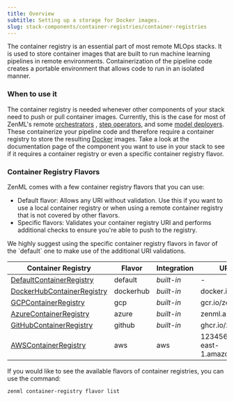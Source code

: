 ---
title: Overview
subtitle: Setting up a storage for Docker images.
slug: stack-components/container-registries/container-registries
---


The container registry is an essential part of most remote MLOps stacks. It is used to store container images that are built to run machine learning pipelines in remote environments. Containerization of the pipeline code creates a portable environment that allows code to run in an isolated manner.

### When to use it

The container registry is needed whenever other components of your stack need to push or pull container images. Currently, this is the case for most of ZenML's remote [orchestrators](/stack-components/orchestrators) , [step operators](/stack-components/step-operators), and some [model deployers](/stack-components/model-deployers). These containerize your pipeline code and therefore require a container registry to store the resulting [Docker](https://www.docker.com/) images. Take a look at the documentation page of the component you want to use in your stack to see if it requires a container registry or even a specific container registry flavor.

### Container Registry Flavors

ZenML comes with a few container registry flavors that you can use:

* Default flavor: Allows any URI without validation. Use this if you want to use a local container registry or when using a remote container registry that is not covered by other flavors.
* Specific flavors: Validates your container registry URI and performs additional checks to ensure you're able to push to the registry.

<Note>
  We highly suggest using the specific container registry flavors in favor of the `default` one to make use of the additional URI validations.
</Note>

| Container Registry                                                             | Flavor    | Integration | URI example                               |
| ------------------------------------------------------------------------------ | --------- | ----------- | ----------------------------------------- |
| [DefaultContainerRegistry](default.mdx)     | default   | _built-in_  | \-                                        |
| [DockerHubContainerRegistry](dockerhub.mdx) | dockerhub | _built-in_  | docker.io/zenml                           |
| [GCPContainerRegistry](gcp.mdx)             | gcp       | _built-in_  | gcr.io/zenml                              |
| [AzureContainerRegistry](azure.mdx)         | azure     | _built-in_  | zenml.azurecr.io                          |
| [GitHubContainerRegistry](github.mdx)       | github    | _built-in_  | ghcr.io/zenml                             |
| [AWSContainerRegistry](aws.mdx)             | aws       | aws         | 123456789.dkr.ecr.us-east-1.amazonaws.com |

If you would like to see the available flavors of container registries, you can use the command:

```bash
zenml container-registry flavor list
```
